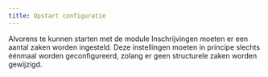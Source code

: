 ```yaml
---
title: Opstart configuratie
---
```


Alvorens te kunnen starten met de module Inschrijvingen moeten er een aantal zaken worden ingesteld. Deze instellingen moeten in principe slechts éénmaal worden geconfigureerd, zolang er geen structurele zaken worden gewijzigd.

<DocCardList /> 